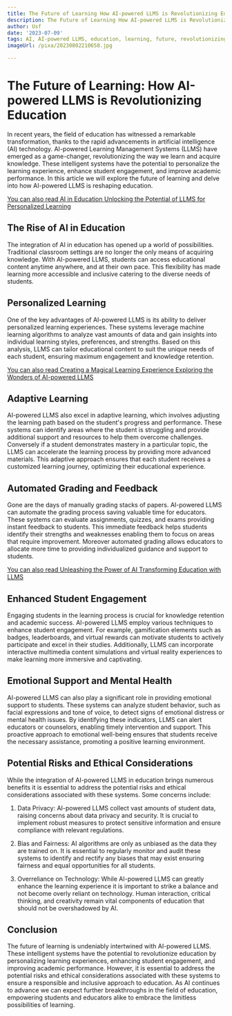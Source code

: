 ```yaml
---
title: The Future of Learning How AI-powered LLMS is Revolutionizing Education
description: The Future of Learning How AI-powered LLMS is Revolutionizing Education
author: Usf
date: '2023-07-09'
tags: AI, AI-powered LLMS, education, learning, future, revolutionizing
imageUrl: /pixa/20230802210658.jpg

---
```

# The Future of Learning: How  AI-powered LLMS is Revolutionizing Education

In recent years, the field of education  has witnessed  a remarkable  transformation, thanks to the  rapid advancements in  artificial intelligence (AI) technology. AI-powered Learning Management  Systems (LLMS) have  emerged as a game-changer,  revolutionizing the way we learn and  acquire knowledge. These intelligent systems have the potential to personalize the  learning experience,  enhance student engagement, and improve academic performance. In this article we will explore  the future of learning and delve into how AI-powered  LLMS is  reshaping education.

[You can also read AI  in Education  Unlocking the Potential of LLMS for Personalized Learning](AI%20in%20Education%20Unlocking%20the%20Potential%20of%20LLMS%20for%20Personalized%20Learning)


## The Rise of AI in Education

The integration of AI  in  education  has opened up a world  of possibilities. Traditional  classroom settings are  no longer the only means of acquiring knowledge. With AI-powered LLMS,  students  can access educational  content anytime anywhere, and at their own pace. This flexibility  has  made learning more accessible  and inclusive catering  to the diverse  needs of students.

## Personalized  Learning

One of the key advantages of  AI-powered LLMS  is its ability to deliver personalized learning experiences. These systems leverage machine learning algorithms to analyze vast amounts  of data and  gain insights into individual learning styles, preferences, and strengths. Based on this analysis,  LLMS can tailor educational content  to suit  the unique  needs of each student, ensuring maximum engagement and knowledge retention.

[You can also read Creating a Magical Learning Experience  Exploring the  Wonders of AI-powered LLMS](Creating%20a%20Magical%20Learning%20Experience%20Exploring%20the%20Wonders%20of%20AI-powered%20LLMS)


## Adaptive Learning

AI-powered LLMS also  excel in adaptive learning, which involves adjusting the learning path based on the student's progress and performance.  These systems can identify areas where the student is struggling and provide additional support and resources to help them overcome challenges. Conversely  if a  student demonstrates mastery in a particular topic, the LLMS can accelerate the learning process by providing more advanced materials. This adaptive approach ensures that each student receives a customized learning journey, optimizing their educational experience.

## Automated Grading and Feedback

Gone are  the days of manually grading stacks of papers. AI-powered LLMS can automate the grading process saving valuable time for educators. These systems can evaluate assignments,  quizzes, and exams providing instant feedback to students. This  immediate feedback helps students identify their strengths  and weaknesses enabling them to focus on areas that require improvement. Moreover automated grading allows educators to allocate more time to providing individualized guidance and  support to students.

[You can also read  Unleashing the Power of AI Transforming Education with LLMS](Unleashing%20the%20Power%20of%20AI%20Transforming%20Education%20with%20LLMS)


## Enhanced  Student Engagement

Engaging students in the learning process is crucial for knowledge retention and academic success. AI-powered LLMS employ various techniques  to enhance student engagement. For example, gamification elements such as badges, leaderboards, and virtual rewards can motivate students  to actively participate and excel in their studies. Additionally,  LLMS can incorporate interactive multimedia content simulations and virtual reality experiences to make learning more immersive and captivating.

## Emotional Support and Mental  Health

AI-powered LLMS  can also play a significant role in providing emotional  support to students. These systems can analyze student  behavior, such as  facial expressions and tone of voice, to detect signs of emotional distress or mental health issues. By identifying these indicators, LLMS can alert educators or counselors, enabling timely intervention and support. This proactive approach to emotional well-being ensures that students  receive the necessary assistance, promoting a  positive learning environment.

## Potential Risks and Ethical Considerations

While the integration of AI-powered LLMS in education brings  numerous benefits  it is essential  to address the potential risks and ethical considerations associated with  these systems. Some concerns  include:

1. Data Privacy: AI-powered LLMS collect vast amounts of student data, raising concerns  about data privacy and security. It is crucial to implement robust measures to protect sensitive information and ensure compliance with relevant  regulations.

2. Bias and Fairness: AI algorithms are only as unbiased as the data they are trained on. It is essential to regularly monitor and audit these systems to identify and rectify any biases that may exist ensuring fairness and equal  opportunities for all students.

3. Overreliance on Technology: While AI-powered LLMS can greatly enhance the learning experience it is important to strike a balance and not become overly reliant on technology. Human interaction, critical thinking, and creativity remain vital components of education that should  not be overshadowed by AI.

##  Conclusion

The future of learning is undeniably  intertwined with AI-powered LLMS.  These intelligent systems have the potential to revolutionize education by personalizing learning experiences, enhancing student  engagement, and improving academic performance. However, it is essential to address  the potential risks and ethical considerations associated with these systems to ensure a responsible and inclusive approach to education. As AI continues to advance we can expect further breakthroughs in the field of education, empowering students and educators alike to embrace the limitless possibilities of  learning.